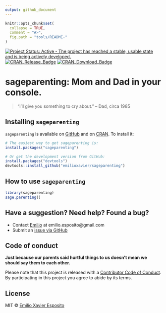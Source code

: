 ```yaml
---
output: github_document
---
```


<!-- README.md is generated from README.Rmd. Please edit README.Rmd. -->

```r
knitr::opts_chunk$set(
  collapse = TRUE,
  comment = "#>",
  fig.path = "tools/README-"
)
```

<!-- badges: start -->
[![Project Status: Active - The project has reached a stable, usable state and is being actively developed.](https://www.repostatus.org/badges/latest/active.svg)](https://www.repostatus.org/)
[![CRAN_Release_Badge](https://www.r-pkg.org/badges/version-ago/sageparenting)](https://CRAN.R-project.org/package=sageparenting)
[![CRAN_Download_Badge](https://cranlogs.r-pkg.org/badges/sageparenting)](https://CRAN.R-project.org/package=sageparenting)
<!-- badges: end -->


# sageparenting: Mom and Dad in your console.
> "I'll give you something to cry about." -- Dad, circa 1985


## Installing `sageparenting`

`sageparenting` is available on [GitHub](https://github.com/emilioxavier/sageparenting/) and on [CRAN](https://cran.r-project.org/package=sageparenting). To install it:

```r
# The easiest way to get sageparenting is:
install.packages("sageparenting")

# Or get the development version from GitHub:
install.packages("devtools")
devtools::install_github("emilioxavier/sageparenting")
```


## How to use `sageparenting`

```r
library(sageparenting)
sage.parenting()
```



## Have a suggestion? Need help? Found a bug?

* Contact [Emilio](https://github.com/emilioxavier/) at emilio.esposito@gmail.com
* Submit an [issue via GitHub](https://github.com/emilioxavier/sageparenting/issues/)


## Code of conduct

**Just because our parents said hurtful things to us doesn't mean we should say them to each other.**

Please note that this project is released with a [Contributor Code of Conduct](https://github.com/emilioxavier/sageparenting/blob/master/CONDUCT.md). By participating in this project you agree to abide by its terms.

## License

MIT © [Emilio Xavier Esposito](https://github.com/emilioxavier/)
